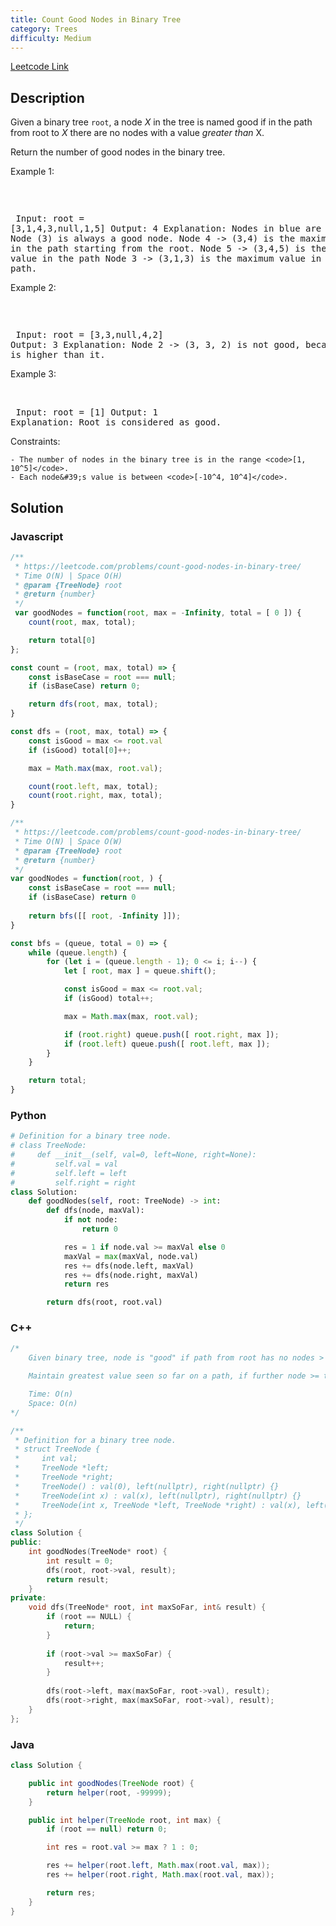```yaml
---
title: Count Good Nodes in Binary Tree
category: Trees
difficulty: Medium
---
```


<Callout>

[Leetcode Link](https://leetcode.com/problems/count-good-nodes-in-binary-tree)

</Callout>

## Description
Given a binary tree <code>root</code>, a node *X* in the tree is named good if in the path from root to *X* there are no nodes with a value *greater than* X.

Return the number of good nodes in the binary tree.

 
Example 1:

<Image alt="" src="https://assets.leetcode.com/uploads/2020/04/02/test_sample_1.png" width={263} height={156} />

<br /><pre className="overflow-x-auto">
Input: root = [3,1,4,3,null,1,5]
Output: 4
Explanation: Nodes in blue are good.
Root Node (3) is always a good node.
Node 4 -&gt; (3,4) is the maximum value in the path starting from the root.
Node 5 -&gt; (3,4,5) is the maximum value in the path
Node 3 -&gt; (3,1,3) is the maximum value in the path.</pre>

Example 2:

<Image alt="" src="https://assets.leetcode.com/uploads/2020/04/02/test_sample_2.png" width={157} height={161} />

<br /><pre className="overflow-x-auto">
Input: root = [3,3,null,4,2]
Output: 3
Explanation: Node 2 -&gt; (3, 3, 2) is not good, because &quot;3&quot; is higher than it.</pre>

Example 3:

<br /><pre className="overflow-x-auto">
Input: root = [1]
Output: 1
Explanation: Root is considered as good.</pre>

 
Constraints:


	- The number of nodes in the binary tree is in the range <code>[1, 10^5]</code>.
	- Each node&#39;s value is between <code>[-10^4, 10^4]</code>.


## Solution

### Javascript
```javascript
/**
 * https://leetcode.com/problems/count-good-nodes-in-binary-tree/
 * Time O(N) | Space O(H)
 * @param {TreeNode} root
 * @return {number}
 */
 var goodNodes = function(root, max = -Infinity, total = [ 0 ]) {
    count(root, max, total);

    return total[0]
};

const count = (root, max, total) => {
    const isBaseCase = root === null;
    if (isBaseCase) return 0;

    return dfs(root, max, total);
}

const dfs = (root, max, total) => {
    const isGood = max <= root.val
    if (isGood) total[0]++;

    max = Math.max(max, root.val);

    count(root.left, max, total);
    count(root.right, max, total);
}

/**
 * https://leetcode.com/problems/count-good-nodes-in-binary-tree/
 * Time O(N) | Space O(W)
 * @param {TreeNode} root
 * @return {number}
 */
var goodNodes = function(root, ) {
    const isBaseCase = root === null;
    if (isBaseCase) return 0
    
    return bfs([[ root, -Infinity ]]);
}

const bfs = (queue, total = 0) => {
    while (queue.length) {
        for (let i = (queue.length - 1); 0 <= i; i--) {
            let [ root, max ] = queue.shift();

            const isGood = max <= root.val;
            if (isGood) total++;

            max = Math.max(max, root.val);

            if (root.right) queue.push([ root.right, max ]);
            if (root.left) queue.push([ root.left, max ]);
        }
    }

    return total;
}

```
### Python
```python
# Definition for a binary tree node.
# class TreeNode:
#     def __init__(self, val=0, left=None, right=None):
#         self.val = val
#         self.left = left
#         self.right = right
class Solution:
    def goodNodes(self, root: TreeNode) -> int:
        def dfs(node, maxVal):
            if not node:
                return 0

            res = 1 if node.val >= maxVal else 0
            maxVal = max(maxVal, node.val)
            res += dfs(node.left, maxVal)
            res += dfs(node.right, maxVal)
            return res

        return dfs(root, root.val)

```
### C++
```cpp
/*
    Given binary tree, node is "good" if path from root has no nodes > X, return # of "good"

    Maintain greatest value seen so far on a path, if further node >= this max, "good" node

    Time: O(n)
    Space: O(n)
*/

/**
 * Definition for a binary tree node.
 * struct TreeNode {
 *     int val;
 *     TreeNode *left;
 *     TreeNode *right;
 *     TreeNode() : val(0), left(nullptr), right(nullptr) {}
 *     TreeNode(int x) : val(x), left(nullptr), right(nullptr) {}
 *     TreeNode(int x, TreeNode *left, TreeNode *right) : val(x), left(left), right(right) {}
 * };
 */
class Solution {
public:
    int goodNodes(TreeNode* root) {
        int result = 0;
        dfs(root, root->val, result);
        return result;
    }
private:
    void dfs(TreeNode* root, int maxSoFar, int& result) {
        if (root == NULL) {
            return;
        }
        
        if (root->val >= maxSoFar) {
            result++;
        }
        
        dfs(root->left, max(maxSoFar, root->val), result);
        dfs(root->right, max(maxSoFar, root->val), result);
    }
};

```
### Java
```java
class Solution {

    public int goodNodes(TreeNode root) {
        return helper(root, -99999);
    }

    public int helper(TreeNode root, int max) {
        if (root == null) return 0;

        int res = root.val >= max ? 1 : 0;

        res += helper(root.left, Math.max(root.val, max));
        res += helper(root.right, Math.max(root.val, max));

        return res;
    }
}

```


